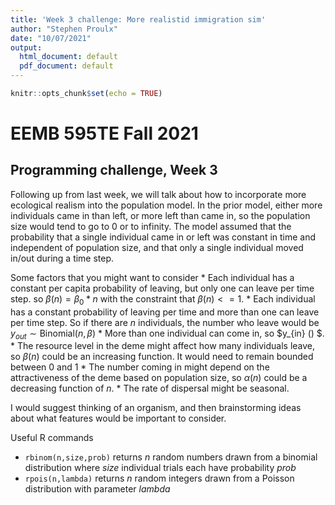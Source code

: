 ```yaml
---
title: 'Week 3 challenge: More realistid immigration sim'
author: "Stephen Proulx"
date: "10/07/2021"
output:
  html_document: default
  pdf_document: default
---
```



```r
knitr::opts_chunk$set(echo = TRUE)
```
# EEMB 595TE Fall 2021
## Programming challenge, Week 3

Following up from last week, we will talk about how to incorporate more ecological realism into the population model. In the prior model, either more individuals came in than left, or more left than came in, so the population size would tend to go to 0 or to infinity. The model assumed that the probability that a single individual came in or left was constant in time and independent of population size, and that only a single individual moved in/out during a time step.

Some factors that you might want to consider
* Each individual has a constant per capita probability of leaving, but only one can leave per time step. so $\beta(n) = \beta_0 * n$ with the constraint that $\beta(n) <= 1$. 
* Each individual has a constant probability of leaving per time and more than one can leave per time step. So if there are $n$ individuals, the number who leave would be $y_{out} \sim \mathrm{Binomial}(n,\beta)$
* More than one individual can come in, so $y_{in} \sim \mathrm{Poisson}(\alpha) $.
* The resource level in the deme might affect how many individuals leave, so $\beta(n)$ could be an increasing function. It would need to remain bounded between 0 and 1
* The number coming in might depend on the attractiveness of the deme based on population size, so $\alpha(n)$ could be a decreasing function of $n$. 
* The rate of dispersal might be seasonal. 

I would suggest thinking of an organism, and then brainstorming ideas about what features would be important to consider.  

Useful R commands

* `rbinom(n,size,prob)` returns $n$ random numbers drawn from a binomial distribution where $size$ individual trials each have probability $prob$ 
* `rpois(n,lambda)` returns $n$ random integers drawn from a Poisson distribution with parameter $lambda$
 


